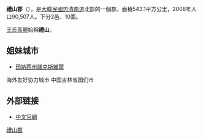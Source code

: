 {{Infobox Settlement
| name                    = 禮山郡
| native_name             = 예산군
| native_name_lang        = 韓語
| translit_lang1          = [[韓語|韓語]]
| settlement_type         = [[韓國行政區劃|道轄郡]]
| translit_lang1_type1    = [[諺文|諺文]]
| translit_lang1_info1    = 예산군
| translit_lang1_type2    = [[朝鮮漢字|漢字]]
| translit_lang1_info2    = 禮山郡
| translit_lang1_type3    = [[文化观光部2000年式|文化观光部2000年式]]
| translit_lang1_info3    = Yesan-gun
| translit_lang1_type4    = [[馬科恩-賴肖爾表記法|馬科恩-賴肖爾表記法]]
| translit_lang1_info4    = Yesan-gun
| image                   = Yesan-gun office.JPG
| image_caption           = 禮山郡政府
| image_flag              = Flag of Yesan.svg
| image_map               = South Chungcheong-Yesan.svg
| map_caption             = 禮山郡在韓國及忠清南道的位置
| subdivision_type        = 國家
| subdivision_name        = {{ROK}}
| subdivision_type1       = [[朝鮮地區|地區]]
| subdivision_name1       = [[湖西地方|湖西地方]]
| subdivision_type2       = 省份
| subdivision_name2       = [[忠清南道|忠清南道]]
| population_blank1_title = 方言
| population_blank1       = [[忠清方言|忠清方言]]
| area_total_km2          = 543.1
| population_as_of        = 2006
| population_total        = 90,507
| population_density_km2  = 166.6
| parts_type              = [[韓國行政區劃|行政區劃]]
| parts                   = 2邑、10[[面_(行政區劃)|面]]
}}
'''禮山郡'''（{{kor|諺=예산군|漢=禮山郡|羅=Yesan gun|f=y}}），是[[大韓民國|大韓民國]][[忠清南道|忠清南道]]北部的一個郡。面積543.1平方公里，2006年人口90,507人。下分2邑、10面。

[[王氏高麗|王氏高麗]]始稱'''禮山'''。

==姐妹城市==
*{{USA}}[[田納西州|田納西州]][[諾克斯維爾|諾克斯維爾]]
海外友好协力城市   中国吉林省图们市

==外部链接==
* [http://www.yesan.go.kr/chinese/ 中文官網]

{{忠清南道行政區劃}}

{{DEFAULTSORT:Yesan-gun}}
[[Category:禮山郡|]]
